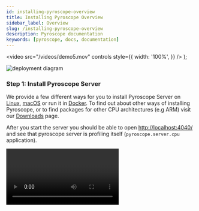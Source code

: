 ```yaml
---
id: installing-pyroscope-overview
title: Installing Pyroscope Overview
sidebar_label: Overview
slug: /installing-pyroscope-overview
description: Pyroscope documentation
keywords: [pyroscope, docs, documentation]
---
```




  <video
    src="/videos/demo5.mov"
    controls
    style={{
      width: '100%',
    }}
  />
);

![deployment diagram](/img/deployment.svg)

### Step 1: Install Pyroscope Server

We provide a few different ways for you to install Pyroscope Server on [Linux](server-install-linux.mdx), [macOS](server-install-macos.mdx) or run it in <FontAwesomeIcon color="#0db7ed" icon={faDocker}/> [Docker](docker-guide.mdx). To find out about other ways of installing Pyroscope, or to find packages for other CPU architectures (e.g ARM) visit our [Downloads](https://github.com/grafana/pyroscope/releases) page.

After you start the server you should be able to open [http://localhost:4040/](http://localhost:4040/) and see that pyroscope server is profiling itself (`pyroscope.server.cpu` application).

<Video />

### Step 2: Start profiling your application using Pyroscope Agent

Now that you have **Pyroscope Server** running you can start continuously profiling your own applications.
[**Pyroscope Agent**](agent-overview.mdx) can be run on [Linux](agent-install-linux.mdx), [macOS](agent-install-macos.mdx), [Windows](agent-install-windows.mdx)
and in <FontAwesomeIcon color="#0db7ed" icon={faDocker}/> Docker, and supports the following integrations:

- [Go](integration-golang.mdx)
- [Python](integration-python.mdx)
- [eBPF](integration-ebpf.mdx)
- [Java](integration-java.mdx)
- [Ruby](integration-ruby.mdx)
- [Rust](integration-rust.mdx)
- [PHP](integration-php.mdx)
- [.NET](integration-dotnet.mdx)
- [NodeJS](integration-nodejs.mdx)
- [AWS Lambda](aws-lambda.mdx)

We'll be adding more platforms soon, if you want us to prioritize one particular platform, create an issue at
[Github](https://github.com/pyroscope-io/pyroscope/issues) or reach out to us in our
[<img className="navbar-icon" src="/img/navbar/slack.svg"/>slack group](https://pyroscope.io/slack/).

### Next steps

The following topics may be of interest to you:

- [Server Authentication](auth-google.mdx)
- [Supported Integrations](supported-integrations.mdx)
- [Pyroscope Server](server-overview.mdx)
- [Pyroscope Agent](agent-overview.mdx)

For a list of the minimum hardware and software requirements, refer to [Deployment Guide](deployment.mdx).
